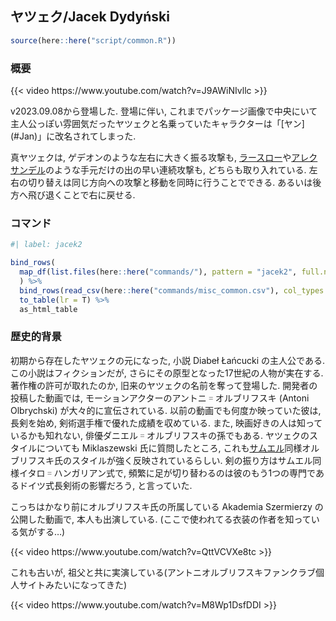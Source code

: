 ## ヤツェク/Jacek Dydyński {#sec-Jacek}

```r
source(here::here("script/common.R"))
```

### 概要 {-}

{{< video https://www.youtube.com/watch?v=J9AWiNIvllc >}}

v2023.09.08から登場した. 登場に伴い, これまでパッケージ画像で中央にいて主人公っぽい雰囲気だったヤツェクと名乗っていたキャラクターは「[ヤン] (#Jan)」に改名されてしまった.

真ヤツェクは, ゲデオンのような左右に大きく振る攻撃も, [ラースロー](#Laszlo)や[アレクサンデル](#Aleksander)のような手元だけの出の早い連続攻撃も, どちらも取り入れている. 左右の切り替えは同じ方向への攻撃と移動を同時に行うことでできる. あるいは後方へ飛び退くことで右に戻せる.

### コマンド {-}

```r
#| label: jacek2

bind_rows(
  map_df(list.files(here::here("commands/"), pattern = "jacek2", full.names = T), ~read_csv(.x, col_types = "c"))
  ) %>%
  bind_rows(read_csv(here::here("commands/misc_common.csv"), col_types = "c")) %>%
  to_table(lr = T) %>%
  as_html_table
```


### 歴史的背景 {-}

初期から存在したヤツェクの元になった, 小説 Diabeł Łańcucki の主人公である. この小説はフィクションだが, さらにその原型となった17世紀の人物が実在する. 著作権の許可が取れたのか, 旧来のヤツェクの名前を奪って登場した. 開発者の投稿した動画では, モーションアクターのアントニ゠オルブリフスキ (Antoni Olbrychski) が大々的に宣伝されている. 以前の動画でも何度か映っていた彼は, 長剣を始め, 剣術選手権で優れた成績を収めている. また, 映画好きの人は知っているかも知れない, 俳優ダニエル゠オルブリフスキの孫でもある. ヤツェクのスタイルについても Miklaszewski 氏に質問したところ, これも[サムエル](#Samuel)同様オルブリフスキ氏のスタイルが強く反映されているらしい. 剣の振り方はサムエル同様イタロ゠ハンガリアン式で, 頻繁に足が切り替わるのは彼のもう1つの専門であるドイツ式長剣術の影響だろう, と言っていた.

こっちはかなり前にオルブリフスキ氏の所属している Akademia Szermierzy の公開した動画で, 本人も出演している. (ここで使われてる衣装の作者を知っている気がする...)

{{< video https://www.youtube.com/watch?v=QttVCVXe8tc >}}

これも古いが, 祖父と共に実演している(アントニオルブリフスキファンクラブ個人サイトみたいになってきた)

{{< video https://www.youtube.com/watch?v=M8Wp1DsfDDI >}}
